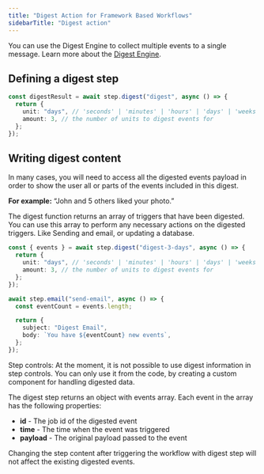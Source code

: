 ```yaml
---
title: "Digest Action for Framework Based Workflows"
sidebarTitle: "Digest action"
---
```


You can use the Digest Engine to collect multiple events to a single message. Learn more about the [Digest Engine](/workflow/digest).

## Defining a digest step

```typescript
const digestResult = await step.digest("digest", async () => {
  return {
    unit: "days", // 'seconds' | 'minutes' | 'hours' | 'days' | 'weeks' | 'months'
    amount: 3, // the number of units to digest events for
  };
});
```

## Writing digest content

In many cases, you will need to access all the digested events payload in order to show the user all or parts of the events included in this digest. 

**For example:** “John and 5 others liked your photo.”

The digest function returns an array of triggers that have been digested. 
You can use this array to perform any necessary actions on the digested triggers. 
Like Sending and email, or updating a database.

```typescript
const { events } = await step.digest("digest-3-days", async () => {
  return {
    unit: "days", // 'seconds' | 'minutes' | 'hours' | 'days' | 'weeks' | 'months'
    amount: 3, // the number of units to digest events for
  };
});

await step.email("send-email", async () => {
  const eventCount = events.length;

  return {
    subject: "Digest Email",
    body: `You have ${eventCount} new events`,
  };
});
```

<Note> Step controls: At the moment, it is not possible to use digest information in step controls. You can only use it from the code, by creating a custom component for handling digested data. </Note>

The digest step returns an object with events array. Each event in the array has the following properties:

- **id** - The job id of the digested event
- **time** - The time when the event was triggered
- **payload** - The original payload passed to the event

<Note> Changing the step content after triggering the workflow with digest step will not affect the existing digested events. </Note>
